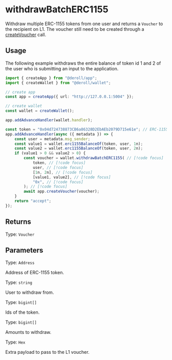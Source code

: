 # withdrawBatchERC1155

Withdraw multiple ERC-1155 tokens from one user and returns a `Voucher` to the recipient on L1.
The voucher still need to be created through a [createVoucher](../../app/create-voucher) call.

## Usage

The following example withdraws the entire balance of token id 1 and 2 of the user who is submitting an input to the application.

```ts twoslash
import { createApp } from "@deroll/app";
import { createWallet } from "@deroll/wallet";

// create app
const app = createApp({ url: "http://127.0.0.1:5004" });

// create wallet
const wallet = createWallet();

app.addAdvanceHandler(wallet.handler);

const token = "0x04d724738873CB6a86328D2EbAEb2079D715e61e"; // ERC-1155 address
app.addAdvanceHandler(async ({ metadata }) => {
    const user = metadata.msg_sender;
    const value1 = wallet.erc1155BalanceOf(token, user, 1n);
    const value2 = wallet.erc1155BalanceOf(token, user, 2n);
    if (value1 > 0 && value2 > 0) {
        const voucher = wallet.withdrawBatchERC1155( // [!code focus]
            token, // [!code focus]
            user, // [!code focus]
            [1n, 2n], // [!code focus]
            [value1, value2], // [!code focus]
            "0x", // [!code focus]
        ); // [!code focus]
        await app.createVoucher(voucher);
    }
    return "accept";
});
```

## Returns

Type: `Voucher`

## Parameters

Type: `Address`

Address of ERC-1155 token.

Type: `string`

User to withdraw from.

Type: `bigint[]`

Ids of the token.

Type: `bigint[]`

Amounts to withdraw.

Type: `Hex`

Extra payload to pass to the L1 voucher.
